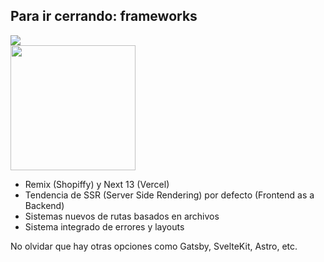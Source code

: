 ## Para ir cerrando: frameworks

<div className="mb-8 flex h-fit flex-col flex-wrap gap-1 sm:h-44 sm:flex-row">
	<img src="/img/Remix.svg" className="h-44 w-64 object-cover" />
	<div className="flex h-44 w-64 items-center justify-center bg-stone-900">
		<img src="/img/Next.svg" width="200" />
	</div>
</div>

- Remix (Shopiffy) y Next 13 (Vercel)
- Tendencia de SSR (Server Side Rendering) por defecto (Frontend as a Backend)
- Sistemas nuevos de rutas basados en archivos
- Sistema integrado de errores y layouts

No olvidar que hay otras opciones como Gatsby, SvelteKit, Astro, etc.
